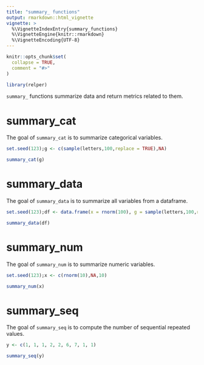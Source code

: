 ```yaml
---
title: "summary_ functions"
output: rmarkdown::html_vignette
vignette: >
  %\VignetteIndexEntry{summary_functions}
  %\VignetteEngine{knitr::rmarkdown}
  %\VignetteEncoding{UTF-8}
---
```


```r
knitr::opts_chunk$set(
  collapse = TRUE,
  comment = "#>"
)
```

```r
library(relper)
```

`summary_` functions summarize data and return metrics related to them.

# summary_cat

The goal of `summary_cat` is to summarize categorical variables.

```r
set.seed(123);g <- c(sample(letters,100,replace = TRUE),NA)

summary_cat(g)
```

# summary_data

The goal of `summary_data` is to summarize all variables from a dataframe.

```r

set.seed(123);df <- data.frame(x = rnorm(100), g = sample(letters,100,replace = TRUE))

summary_data(df)
```

# summary_num

The goal of `summary_num` is to summarize numeric variables.

```r
set.seed(123);x <- c(rnorm(10),NA,10)

summary_num(x)
```

# summary_seq

The goal of `summary_seq` is to compute the number of sequential repeated values.

```r
y <- c(1, 1, 1, 2, 2, 6, 7, 1, 1)

summary_seq(y)

```
